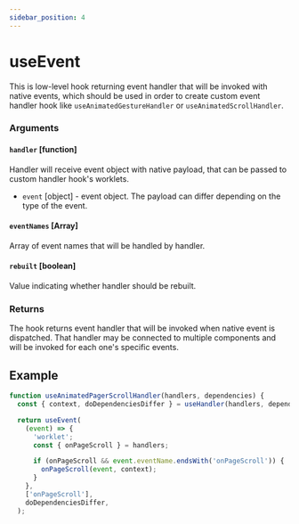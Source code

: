 ```yaml
---
sidebar_position: 4
---
```



# useEvent

<CompatibilitInfo />

This is low-level hook returning event handler that will be invoked with native events, which should be used in order to create custom event handler hook like `useAnimatedGestureHandler` or `useAnimatedScrollHandler`.

### Arguments

#### `handler` [function]

Handler will receive event object with native payload, that can be passed to custom handler hook's worklets.

- `event` [object] - event object.
  The payload can differ depending on the type of the event.

#### `eventNames` [Array]

Array of event names that will be handled by handler.

#### `rebuilt` [boolean]

Value indicating whether handler should be rebuilt.

### Returns

The hook returns event handler that will be invoked when native event is dispatched. That handler may be connected to multiple components and will be invoked for each one's specific events.

## Example

```js
function useAnimatedPagerScrollHandler(handlers, dependencies) {
  const { context, doDependenciesDiffer } = useHandler(handlers, dependencies);

  return useEvent(
    (event) => {
      'worklet';
      const { onPageScroll } = handlers;

      if (onPageScroll && event.eventName.endsWith('onPageScroll')) {
        onPageScroll(event, context);
      }
    },
    ['onPageScroll'],
    doDependenciesDiffer,
  );
```
